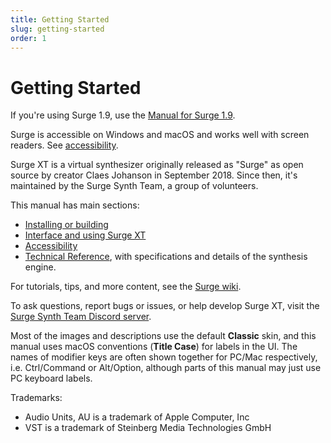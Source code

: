 ```yaml
---
title: Getting Started
slug: getting-started
order: 1
---
```


# Getting Started

If you're using Surge 1.9, use the [Manual for Surge 1.9](/manual).

Surge is accessible on Windows and macOS and works well with screen readers. See [accessibility](#accessibility).

Surge XT is a virtual synthesizer originally released as "Surge" as open source by creator Claes Johanson in September 2018. Since then, it's maintained by the Surge Synth Team, a group of volunteers.

This manual has main sections:

-   [Installing or building](#installing-or-building-surge-xt)
-   [Interface and using Surge XT](#user-interface-basics)
-   [Accessibility](#accessibility)
-   [Technical Reference](#technical-reference), with specifications and details of the synthesis engine.

For tutorials, tips, and more content, see the [Surge wiki](https://github.com/surge-synthesizer/surge-synthesizer.github.io/wiki).

To ask questions, report bugs or issues, or help develop Surge XT, visit the [Surge Synth Team Discord server](https://discord.gg/spGANHw).

Most of the images and descriptions use the default **Classic** skin, and this manual uses macOS conventions (**Title Case**) for labels in the UI. The names of modifier keys are often shown together for PC/Mac respectively, i.e. Ctrl/Command or Alt/Option, although parts of this manual may just use PC keyboard labels.

Trademarks:

-   Audio Units, AU is a trademark of Apple Computer, Inc
-   VST is a trademark of Steinberg Media Technologies GmbH
